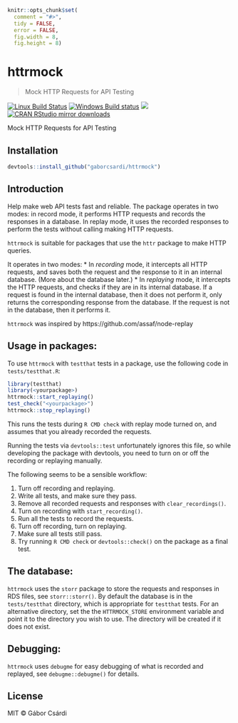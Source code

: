 
```r
knitr::opts_chunk$set(
  comment = "#>",
  tidy = FALSE,
  error = FALSE,
  fig.width = 8,
  fig.height = 8)
```

# httrmock

> Mock HTTP Requests for API Testing

[![Linux Build Status](https://travis-ci.org/gaborcsardi/httrmock.svg?branch=master)](https://travis-ci.org/gaborcsardi/httrmock)
[![Windows Build status](https://ci.appveyor.com/api/projects/status/github/gaborcsardi/httrmock?svg=true)](https://ci.appveyor.com/project/gaborcsardi/httrmock)
[![](http://www.r-pkg.org/badges/version/httrmock)](http://www.r-pkg.org/pkg/httrmock)
[![CRAN RStudio mirror downloads](http://cranlogs.r-pkg.org/badges/httrmock)](http://www.r-pkg.org/pkg/httrmock)


Mock HTTP Requests for API Testing

## Installation

```r
devtools::install_github("gaborcsardi/httrmock")
```

## Introduction

Help make web API tests fast and reliable. The package operates
in two modes: in record mode, it performs HTTP requests and records
the responses in a database. In replay mode, it uses the recorded
responses to perform the tests without calling making HTTP requests.

`httrmock` is suitable for packages that use the `httr` package to
make HTTP queries.

It operates in two modes:
* In _recording_ mode, it intercepts all HTTP requests, and saves
  both the request and the response to it in an internal database.
  (More about the database later.)
* In _replaying_ mode, it intercepts the HTTP requests, and checks if
  they are in its internal database. If a request is found in the
  internal database, then it does not perform it, only returns the
  corresponding response from the database. If the request is not in the
  database, then it performs it.

`httrmock` was inspired by https://github.com/assaf/node-replay

## Usage in packages:

To use `httrmock` with `testthat` tests in a package, use the
following code in `tests/testthat.R`:

```r
library(testthat)
library(<yourpackage>)
httrmock::start_replaying()
test_check("<yourpackage>")
httrmock::stop_replaying()
```

This runs the tests during `R CMD check` with replay mode turned on,
and assumes that you already recorded the requests.

Running the tests via `devtools::test` unfortunately ignores this
file, so while developing the package with devtools, you need to
turn on or off the recording or replaying manually.

The following seems to be a sensible workflow:

1. Turn off recording and replaying.
2. Write all tests, and make sure they pass.
3. Remove all recorded requests and responses with `clear_recordings()`.
4. Turn on recording with `start_recording()`.
5. Run all the tests to record the requests.
6. Turn off recording, turn on replaying.
7. Make sure all tests still pass.
8. Try running `R CMD check` or `devtools::check()` on the package
   as a final test.

## The database:

`httrmock` uses the `storr` package to store the requests and responses
in RDS files, see `storr::storr()`. By default the database is in the
`tests/testthat` directory, which is appropriate for `testthat` tests.
For an alternative directory, set the the `HTTRMOCK_STORE` environment
variable and point it to the directory you wish to use. The directory
will be created if it does not exist.

## Debugging:

`httrmock` uses `debugme` for easy debugging of what is recorded and
replayed, see `debugme::debugme()` for details.

## License

MIT © Gábor Csárdi

